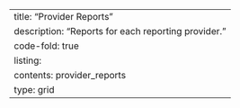 ---
title: "Provider Reports"
description: "Reports for each reporting provider."
code-fold: true
listing:
  contents: provider_reports
  type: grid
---